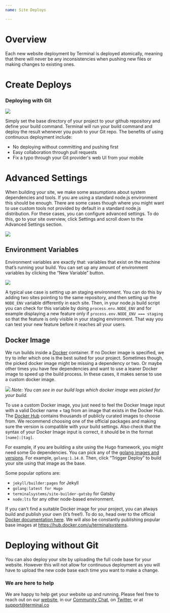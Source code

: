 ```yaml
---
name: Site Deploys

---
```


# Overview

Each new website deployment by Terminal is deployed atomically, meaning that there will never be any inconsistencies when pushing new files or making changes to existing ones.

# Create Deploys

### Deploying with Git

![](deploySettings.png)

Simply set the base directory of your project to your github repository and define your build command. Terminal will run your build command and deploy the result whenever you push to your Git repo. 
The benefits of using continuous deployment include:
  - No deploying without committing and pushing first
  - Easy collaboration through pull requests
  - Fix a typo through your Git provider's web UI from your mobile

# Advanced Settings

When building your site, we make some assumptions about system dependencies and tools. If you are using a standard node.js environment this should be enough. There are some cases though where you might want to use custom tools not provided by default in a standard node.js distribution. For these cases, you can configure advanced settings. To do this, go to your site overview, click Settings and scroll down to the Advanced Settings section.

![](advancedSettings.png)

## Environment Variables

Environment variables are exactly that: variables that exist on the machine that’s running your build. You can set up any amount of environment variables by clicking the “New Variable” button.

![](environmentVariables.png)

A typical use case is setting up an staging environment. You can do this by adding two sites pointing to the same repository, and then setting up the `NODE_ENV` variable differently in each site. Then, in your node.js build script you can check for this variable by doing `process.env.NODE_ENV` and for example displaying a new feature only if `process.env.NODE_ENV === staging` so that the feature is only visible in your staging environment. That way you can test your new feature before it reaches all your users.

## Docker Image

We run builds inside a [Docker](https://www.docker.com/resources/what-container) container. If no Docker image is specified, we try to infer which one is the best suited for your project. Sometimes though, the picked docker image might be missing a dependency or two. Or maybe other times you have few dependencies and want to use a leaner Docker image to speed up the build process. In these cases, it makes sense to use a custom docker image.

![](dockerlogs.png)
*Note: You can see in our build logs which docker image was picked for your build.*

To use a custom Docker image, you just need to feel the Docker Image input with a valid Docker name + tag from an image that exists in the Docker Hub. The [Docker Hub](https://hub.docker.com/) contains thousands of publicly curated images to choose from. We recommend choosing one of the official packages and making sure the version is compatible with your build settings. Also check that the syntax of your Docker Image input is correct, it should be in the format `[name]:[tag]`.

For example, if you are building a site using the Hugo framework, you might need some Go dependencies. You can pick any of the [golang images and versions](https://hub.docker.com/_/golang). For example, `golang:1.14.0`.  Then, click “Trigger Deploy” to build your site using that image as the base.

Some popular options are:
- `jekyll/builder:pages` for Jekyll
- `golang:latest for Hugo`
- `terminalsystems/site-builder-gatsby` for Gatsby
- `node:lts` for any other node-based environment.

If you can’t find a suitable Docker image for your project, you can always build and publish your own (it’s free!). To do so, head over to the official [Docker documentation here](https://docs.docker.com/docker-hub/publish/publish/). We will also be constantly publishing popular base images at https://hub.docker.com/u/terminalsystems.


# Deploying without Git

You can also deploy your site by uploading the full code base for your website. However this will not allow for continuous deployment as you will have to upload the new code base each time you want to make a change.

### We are here to help

We are happy to help get your website up and running. Please feel free to reach out on our [website](https://terminal.co), in our [Community Chat](https://join.slack.com/t/terminal-public/shared_invite/enQtOTM1MjQ3NTExMDU3LTNkYjU1ZGJhZGUyYjgwN2I3OThjY2U5OThlMGY2MGY0OGYxMDI1OWIwMTMwYzViZGY4ZGU0NDA0YmY4ZjVhOTg), on [Twitter](https://twitter.com/terminaldotco), or at support@terminal.co 